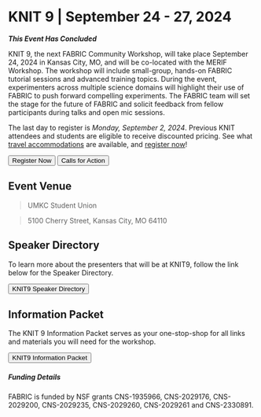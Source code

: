 
# KNIT 9 | September 24 - 27, 2024

***This Event Has Concluded***

KNIT 9, the next FABRIC Community Workshop, will take place September 24, 2024 in Kansas City, MO, and will be co-located with the MERIF Workshop. The workshop will include small-group, hands-on FABRIC tutorial sessions and advanced training topics. During the event, experimenters across multiple science domains will highlight their use of FABRIC to push forward compelling experiments. The FABRIC team will set the stage for the future of FABRIC and solicit feedback from fellow participants during talks and open mic sessions.

The last day to register is _Monday, September 2, 2024_.
Previous KNIT attendees and students are eligible to receive discounted pricing.
See what [travel accommodations](/travel) are available,
and [register now](/registration)!

<div class="button-container">
<Button linkto="/registration">Register Now</Button>
<Button linkto="/cfa">Calls for Action</Button>
</div>

## Event Venue

> UMKC Student Union

> 5100 Cherry Street, Kansas City, MO 64110

## Speaker Directory

To learn more about the presenters that will be at KNIT9, follow the link below for the Speaker Directory.

<div class="button-container">
<Button linkto="https://docs.google.com/document/d/15uAuJdMwE65v5_Rmm5KyYSt_511GbL2ScN89DzCLNtg/preview">KNIT9 Speaker Directory</Button>
</div>

## Information Packet

The KNIT 9 Information Packet serves as your one-stop-shop for all links and materials you will need for the workshop.

<div class="button-container">
<Button linkto="https://docs.google.com/document/d/1br31OkgPGS_75dzI7xZE9e2AVOQbWqo5lyFbT-7YMhM/preview">KNIT9 Information Packet</Button>
</div>

##### Funding Details

FABRIC is funded by NSF grants CNS-1935966, CNS-2029176, CNS-2029200, CNS-2029235, CNS-2029260, CNS-2029261 and CNS-2330891.